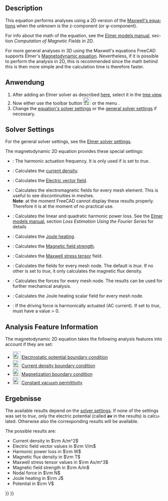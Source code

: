 <languages/>

<div class="mw-translate-fuzzy">
{{Docnav/de
|[[FEM_EquationMagnetodynamic/de|GleichungElektrodynamik]]
|[[FEM_EquationFlow/de|GleichnugFluss]]
|[[FEM_Workbench/de|FEM]]
|IconL=FEM_EquationMagnetodynamic.svg
|IconR=FEM_EquationFlow.svg
|IconC=Workbench_FEM.svg
}}
</div>

{{GuiCommand/de
|Name=FEM EquationMagnetodynamic2D
|Name/de=FEM GleichungElektrodynamik2D
|MenuLocation=Solve → Electromagnetic Equations → Magnetodynamic2D equation
|Workbenches=[[FEM_Workbench/de|FEM]]
|Version=0.21
|SeeAlso=[[FEM_EquationMagnetodynamic/de|FEM GleichungElektrodynamik2D]]
}}

<div lang="en" dir="ltr" class="mw-content-ltr">
==Description==
</div>

<div lang="en" dir="ltr" class="mw-content-ltr">
This equation performs analyses using a 2D version of the [https://en.wikipedia.org/wiki/Maxwell%27s_equations Maxwell's equations] when the unknown is the z-component (or φ-component).
</div>

<div lang="en" dir="ltr" class="mw-content-ltr">
For info about the math of the equation, see the [http://www.elmerfem.org/blog/documentation/ Elmer models manual], section ''Computation of Magnetic Fields in 2D''.
</div>

<div lang="en" dir="ltr" class="mw-content-ltr">
For more general analyses in 3D using the Maxwell's equations FreeCAD supports Elmer's [[FEM_EquationMagnetodynamic|Magnetodynamic equation]]. Nevertheless, if it is possible to perform the analysis in 2D, this is recommended since the math behind this is then more simple and the calculation time is therefore faster.
</div>

<span id="Usage"></span>
==Anwendung==

<div lang="en" dir="ltr" class="mw-content-ltr">
# After adding an Elmer solver as described [[FEM_SolverElmer#Equations|here]], select it in the [[Tree_view|tree view]].
# Now either use the toolbar button [[Image:FEM_EquationMagnetodynamic2D.svg|24px]] or the menu {{MenuCommand|Solve → Electromagnetic Equations → Magnetodynamic2D equation}}.
# Change the [[#Solver_Settings|equation's solver settings]] or the [[FEM_SolverElmer_SolverSettings|general solver settings]] if necessary.
</div>

<div lang="en" dir="ltr" class="mw-content-ltr">
==Solver Settings==
</div>

<div lang="en" dir="ltr" class="mw-content-ltr">
For the general solver settings, see the [[FEM_SolverElmer_SolverSettings|Elmer solver settings]].
</div>

<div lang="en" dir="ltr" class="mw-content-ltr">
The magnetodynamic 2D equation provides these special settings:
* {{PropertyData|Angular Frequency}}: The harmonic actuation frequency. It is only used if {{PropertyData|Is Harmonic}} is set to ''true''.
* {{PropertyData|Calculate Current Density}}: Calculates the [https://en.wikipedia.org/wiki/Current_density current density].
* {{PropertyData|Calculate Electric Field}}: Calculates the [https://en.wikipedia.org/wiki/Electric_field Electric vector field].
* {{PropertyData|Calculate Elemental Fields}}: Calculates the electromagnetic fields for every mesh element. This is useful to see discontinuities in meshes.</br>'''Note''': at the moment FreeCAD cannot display these results properly. Therefore it is at the moment of no practical use.
* {{PropertyData|Calculate Harmonic Loss}}: Calculates the linear and quadratic harmonic power loss. See the [https://www.elmerfem.org/blog/documentation/ Elmer models manual], section ''Loss Estimation Using the Fourier Series'' for details
* {{PropertyData|Calculate Joule Heating}}: Calculates the [https://en.wikipedia.org/wiki/Joule_heating Joule heating].
* {{PropertyData|Calculate Magnetic Strength}}: Calculates the [https://en.wikipedia.org/wiki/Magnetic_field Magnetic field strength].
* {{PropertyData|Calculate Maxwell Stress}}: Calculates the [https://en.wikipedia.org/wiki/Maxwell_stress_tensor Maxwell stress tensor] field.
* {{PropertyData|Calculate Nodal Fields}}: Calculates the fields for every mesh node. The default is ''true''. If no other {{PropertyData|Calculate *}} is set to ''true'', it only calculates the magnetic flux density.
* {{PropertyData|Calculate Nodal Forces}}: Calculates the forces for every mesh node. The results can be used for further mechanical analysis.
* {{PropertyData|Calculate Nodal Heating}}: Calculates the Joule heating scalar field for every mesh node.
* {{PropertyData|Is Harmonic}}: If the driving force is harmonically actuated (AC current). If set to ''true'', {{PropertyData|Angular Frequency}} must have a value > 0.
</div>

<div lang="en" dir="ltr" class="mw-content-ltr">
==Analysis Feature Information==
</div>

<div lang="en" dir="ltr" class="mw-content-ltr">
The magnetodynamic 2D equation takes the following analysis features into account if they are set:
</div>

<div lang="en" dir="ltr" class="mw-content-ltr">
* [[Image:FEM_ConstraintElectrostaticPotential.svg|24px]] [[FEM_ConstraintElectrostaticPotential|Electrostatic potential boundary condition]]
* [[Image:FEM_ConstraintCurrentDensity.svg|24px]] [[FEM_ConstraintCurrentDensity|Current density boundary condition]]
* [[Image:FEM_ConstraintMagnetization.svg|24px]] [[FEM_ConstraintMagnetization|Magnetization boundary condition]]
* [[Image:FEM_ConstantVacuumPermittivity.svg|24px]] [[FEM_ConstantVacuumPermittivity|Constant vacuum permittivity]]
</div>

<span id="Results"></span>
==Ergebnisse==

<div lang="en" dir="ltr" class="mw-content-ltr">
The available results depend on the [[#Solver_Settings|solver settings]]. If none of the {{PropertyData|Calculate *}} settings was set to ''true'', only the electric potential  (called '''av''' in the results) is calculated. Otherwise also the corresponding results will be available.
</div>

<div lang="en" dir="ltr" class="mw-content-ltr">
The possible results are:
* Current density in <math>\rm A/m^2</math>
* Electric field vector values in <math>\rm V/m</math>
* Harmonic power loss in <math>\rm W</math>
* Magnetic flux density in <math>\rm T</math>
* Maxwell stress tensor values in <math>\rm As/m^3</math>
* Magnetic field strength in <math> \rm A/m</math>
* Nodal force in <math>\rm N</math>
* Joule heating in <math>\rm J</math>
* Potential in <math>\rm V</math>
</div>


<div class="mw-translate-fuzzy">
{{Docnav/de
|[[FEM_EquationMagnetodynamic/de|GleichungElektrodynamik]]
|[[FEM_EquationFlow/de|GleichnugFluss]]
|[[FEM_Workbench/de|FEM]]
|IconL=FEM_EquationMagnetodynamic.svg
|IconR=FEM_EquationFlow.svg
|IconC=Workbench_FEM.svg
}}
</div>

{{FEM Tools navi{{#translation:}}}}
{{Userdocnavi{{#translation:}}}}